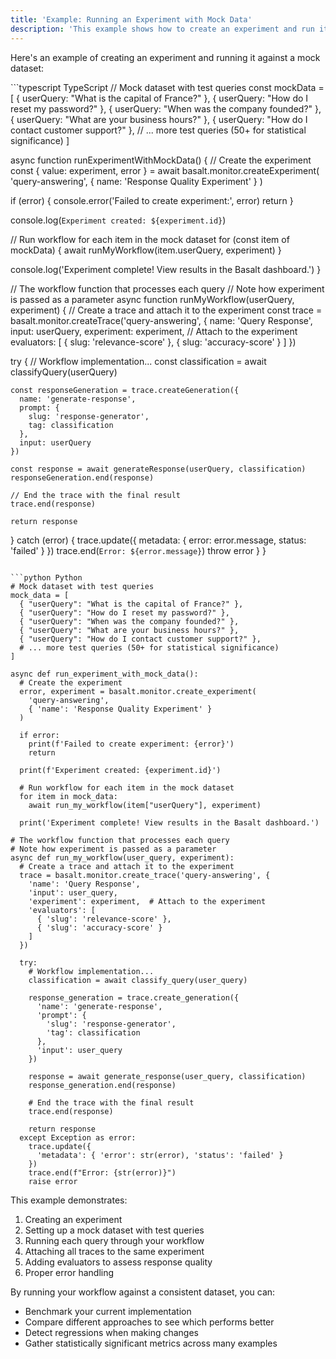 ```yaml
---
title: 'Example: Running an Experiment with Mock Data'
description: 'This example shows how to create an experiment and run it against a mock dataset.'
---
```


Here's an example of creating an experiment and running it against a mock dataset:

<CodeGroup>
```typescript TypeScript
// Mock dataset with test queries
const mockData = [
  { userQuery: "What is the capital of France?" },
  { userQuery: "How do I reset my password?" },
  { userQuery: "When was the company founded?" },
  { userQuery: "What are your business hours?" },
  { userQuery: "How do I contact customer support?" },
  // ... more test queries (50+ for statistical significance)
]

async function runExperimentWithMockData() {
  // Create the experiment
  const { value: experiment, error } = await basalt.monitor.createExperiment(
    'query-answering',
    { name: 'Response Quality Experiment' }
  )

  if (error) {
    console.error('Failed to create experiment:', error)
    return
  }

  console.log(`Experiment created: ${experiment.id}`)

  // Run workflow for each item in the mock dataset
  for (const item of mockData) {
    await runMyWorkflow(item.userQuery, experiment)
  }

  console.log('Experiment complete! View results in the Basalt dashboard.')
}

// The workflow function that processes each query
// Note how experiment is passed as a parameter
async function runMyWorkflow(userQuery, experiment) {
  // Create a trace and attach it to the experiment
  const trace = basalt.monitor.createTrace('query-answering', {
    name: 'Query Response',
    input: userQuery,
    experiment: experiment,  // Attach to the experiment
    evaluators: [
      { slug: 'relevance-score' },
      { slug: 'accuracy-score' }
    ]
  })
  
  try {
    // Workflow implementation...
    const classification = await classifyQuery(userQuery)
    
    const responseGeneration = trace.createGeneration({
      name: 'generate-response',
      prompt: { 
        slug: 'response-generator',
        tag: classification
      },
      input: userQuery
    })
    
    const response = await generateResponse(userQuery, classification)
    responseGeneration.end(response)
    
    // End the trace with the final result
    trace.end(response)
    
    return response
  } catch (error) {
    trace.update({
      metadata: { error: error.message, status: 'failed' }
    })
    trace.end(`Error: ${error.message}`)
    throw error
  }
}
```

```python Python
# Mock dataset with test queries
mock_data = [
  { "userQuery": "What is the capital of France?" },
  { "userQuery": "How do I reset my password?" },
  { "userQuery": "When was the company founded?" },
  { "userQuery": "What are your business hours?" },
  { "userQuery": "How do I contact customer support?" },
  # ... more test queries (50+ for statistical significance)
]

async def run_experiment_with_mock_data():
  # Create the experiment
  error, experiment = basalt.monitor.create_experiment(
    'query-answering',
    { 'name': 'Response Quality Experiment' }
  )

  if error:
    print(f'Failed to create experiment: {error}')
    return

  print(f'Experiment created: {experiment.id}')

  # Run workflow for each item in the mock dataset
  for item in mock_data:
    await run_my_workflow(item["userQuery"], experiment)

  print('Experiment complete! View results in the Basalt dashboard.')

# The workflow function that processes each query
# Note how experiment is passed as a parameter
async def run_my_workflow(user_query, experiment):
  # Create a trace and attach it to the experiment
  trace = basalt.monitor.create_trace('query-answering', {
    'name': 'Query Response',
    'input': user_query,
    'experiment': experiment,  # Attach to the experiment
    'evaluators': [
      { 'slug': 'relevance-score' },
      { 'slug': 'accuracy-score' }
    ]
  })
  
  try:
    # Workflow implementation...
    classification = await classify_query(user_query)
    
    response_generation = trace.create_generation({
      'name': 'generate-response',
      'prompt': { 
        'slug': 'response-generator',
        'tag': classification
      },
      'input': user_query
    })
    
    response = await generate_response(user_query, classification)
    response_generation.end(response)
    
    # End the trace with the final result
    trace.end(response)
    
    return response
  except Exception as error:
    trace.update({
      'metadata': { 'error': str(error), 'status': 'failed' }
    })
    trace.end(f"Error: {str(error)}")
    raise error
```
</CodeGroup>

This example demonstrates:
1. Creating an experiment
2. Setting up a mock dataset with test queries
3. Running each query through your workflow
4. Attaching all traces to the same experiment
5. Adding evaluators to assess response quality
6. Proper error handling

By running your workflow against a consistent dataset, you can:
- Benchmark your current implementation
- Compare different approaches to see which performs better
- Detect regressions when making changes
- Gather statistically significant metrics across many examples